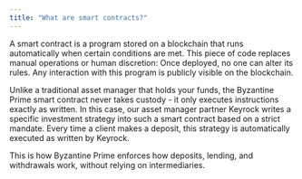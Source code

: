 ```yaml
---
title: "What are smart contracts?"
---
```


A smart contract is a program stored on a blockchain that runs automatically when certain conditions are met. This piece of code replaces manual operations or human discretion: Once deployed, no one can alter its rules. Any interaction with this program is publicly visible on the blockchain.

Unlike a traditional asset manager that holds your funds, the Byzantine Prime smart contract never takes custody - it only executes instructions exactly as written. In this case, our asset manager partner Keyrock writes a specific investment strategy into such a smart contract based on a strict mandate. Every time a client makes a deposit, this strategy is automatically executed as written by Keyrock.

This is how Byzantine Prime enforces how deposits, lending, and withdrawals work, without relying on intermediaries.